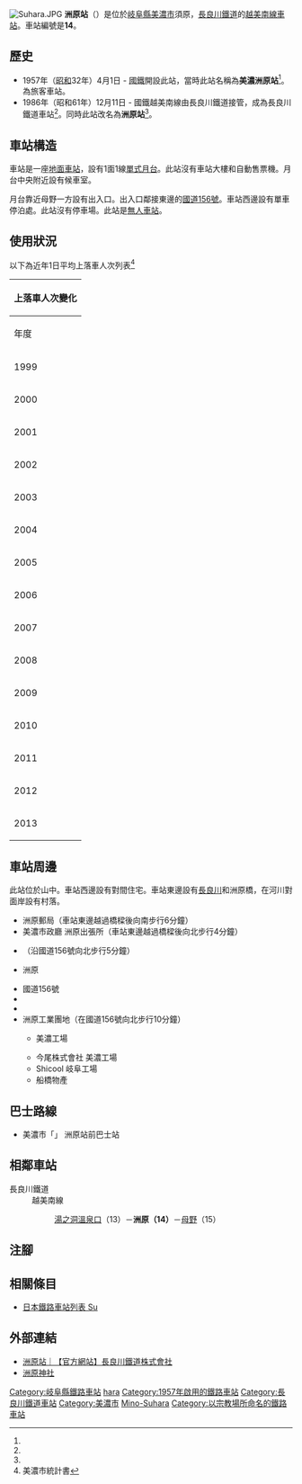 {{NoteTA
|T=zh-hans:洲原站;zh-hk:洲原站;zh-tw:洲原車站;
|1=zh-hans:洲原站;zh-hk:洲原站;zh-tw:洲原車站;
}}
{{Infobox station
|公司色 = blue
|站名 = 洲原*
|圖片 = Suharasta.JPG 
|圖片說明 = 月台
|日文原名 = 洲原
|平假名 = すはら
|羅馬拼音 = Suhara
|副站名 = 
|電報略號 = スハ<br/>ミス（轉換前）
|所在地 = {{JPN}}[[岐阜縣|岐阜縣]][[美濃市|美濃市]]須原
|座標 = {{coord|35|35|19.54|N|136|56|41.28|E|type:railwaystation_region:JP-24|display=inline,title}}
|車站構造 = [[地面車站|地面車站]]
|月台配置 = 1面1線
|啟用年月日 = 1957年（昭和32年）4月1日<ref name="sone26">{{Cite book|author={{Translink|ja|曽根悟|曾根悟}}（監修）|title=週刊 歴史でめぐる鉄道全路線 公営鉄道・私鉄|editor=朝日新聞出版分冊百科編集部（編集）|publisher={{Translink|ja|朝日新聞出版}}|series=週刊朝日百科|volume=26号 長良川鉄道・明知鉄道・樽見鉄道・三岐鉄道・伊勢鉄道|date=2011-09-18|page=10-11|language=ja}}</ref>
|廢站年月日 = 
|乘客人數 =
|上下車人次 = 31
|統計年度 = 2013
|轉車 = 
|全寬備註 = [[無人車站|無人車站]]<br>*在1986年，此站曾名為美濃洲原站。
|adjacent = {{Adjacent stations|system=長良川鐵道|line=越美南線|left=湯之洞溫泉口|right=母野|note-left=13<br>2.4km|note-mid=14<br>距離[[美濃太田站|美濃太田]]24.7km|note-right=15<br>1.4km}}
}}
[[File:Suhara.JPG|thumb]]
'''洲原站'''（{{jpn|j=洲原駅|hg=すはらえき|rm=Suhara eki|f=y}}）是位於[[岐阜縣|岐阜縣]][[美濃市|美濃市]]須原，[[長良川鐵道|長良川鐵道]]的[[越美南線|越美南線]][[鐵路車站|車站]]。車站編號是'''14'''。

== 歷史 ==
* 1957年（[[昭和|昭和]]32年）4月1日 - [[日本國有鐵道|國鐵]]開設此站，當時此站名稱為'''美濃洲原站'''<ref name="sone26"/>。為旅客車站。
* 1986年（昭和61年）12月11日 - 國鐵越美南線由長良川鐵道接管，成為長良川鐵道車站<ref name="sone26"/>。同時此站改名為'''洲原站'''<ref name="sone26"/>。

== 車站構造 ==
車站是一座[[地面車站|地面車站]]，設有1面1線[[單式月台|單式月台]]。此站沒有車站大樓和自動售票機。月台中央附近設有候車室。

月台靠近母野一方設有出入口。出入口鄰接東邊的[[國道156號|國道156號]]。車站西邊設有單車停泊處。此站沒有停車場。此站是[[無人車站|無人車站]]。

== 使用狀況 ==
以下為近年1日平均上落車人次列表<ref>美濃市統計書</ref>
{| class="wikitable" style="margin: 1em 0.2em; text-align: center; font-size: 85%;"
|- style="background: #ddd;"
!colspan="2"|上落車人次變化
|-
!年度 !! 1日平均<br>上落車人次
|-
|1999
|104
|-
|2000
|101
|-
|2001
|105
|-
|2002
|94
|-
|2003
|94
|-
|2004
|64
|-
|2005
|74
|-
|2006
|87
|-
|2007
|58
|-
|2008
|59
|-
|2009
|76
|-
|2010
|71
|-
|2011
|55
|-
|2012
|56
|-
|2013
|31
|}

== 車站周邊 ==
此站位於山中。車站西邊設有對間住宅。車站東邊設有[[長良川|長良川]]和洲原橋，在河川對面岸設有村落。
* 洲原郵局（車站東邊越過橋樑後向南步行6分鐘）
* 美濃市政廳 洲原出張所（車站東邊越過橋樑後向北步行4分鐘）
* {{Translink|ja|洲原神社}}（沿國道156號向北步行5分鐘）
* {{Translink|ja|めぐみの農業協同組合|Megu美濃農業協同組合|JA Megu美濃}}洲原
* 國道156號
* {{Translink|ja|岐阜県道288号下河和美濃洲原停車場線|岐阜縣道288號下河和美濃洲原停車場線}}
* {{Translink|ja|岐阜県道324号白山美濃線|岐阜縣道324號白山美濃線}}
* 洲原工業團地（在國道156號向北步行10分鐘）
** {{Translink|ja|太平洋工業}} 美濃工場
** 今尾株式會社 美濃工場
** Shicool 岐阜工場
** 船橋物產

== 巴士路線 ==
* 美濃市{{Translink|ja|デマンドバス|需求巴士|合乘的士}}「{{lang|ja|のり愛くん}}」 洲原站前巴士站

== 相鄰車站 ==
; 長良川鐵道
: 越美南線
:: [[湯之洞溫泉口站|湯之洞溫泉口]]（13）－'''洲原（14）'''－[[母野站|母野]]（15）
== 注腳 ==
{{Reflist}}
== 相關條目 ==
* [[日本鐵路車站列表_Su|日本鐵路車站列表 Su]]
== 外部連結 ==
* [http://www.nagatetsu.co.jp/route/suhara/ 洲原站｜【官方網站】長良川鐵道株式會社] {{Wayback|url=http://www.nagatetsu.co.jp/route/suhara/ |date=20200720022826 }}{{ja icon}}
* [http://www.suharajinja.com/ 洲原神社] {{Wayback|url=http://www.suharajinja.com/ |date=20210125000423 }}{{ja icon}}
{{越美南線}}
{{DEFAULTSORT:Suhara}}
[[Category:岐阜縣鐵路車站|Category:岐阜縣鐵路車站]]
[[Category:日本鐵路車站_Su|hara]]
[[Category:1957年啟用的鐵路車站|Category:1957年啟用的鐵路車站]]
[[Category:長良川鐵道車站|Category:長良川鐵道車站]]
[[Category:美濃市|Category:美濃市]]
[[Category:日本國有鐵道廢站|Mino-Suhara]]
[[Category:以宗教場所命名的鐵路車站|Category:以宗教場所命名的鐵路車站]]
